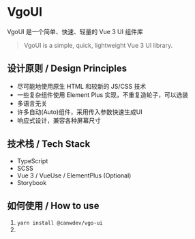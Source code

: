 # VgoUI

VgoUI 是一个简单、快速、轻量的 Vue 3 UI 组件库

> VgoUI is a simple, quick, lightweight Vue 3 UI library.


## 设计原则 / Design Principles

- 尽可能地使用原生 HTML 和较新的 JS/CSS 技术
- 一些复杂组件使用 Element Plus 实现，不重复造轮子，可以选装
- 多语言无关
- 许多自动(Auto)组件，采用传入参数快速生成UI
- 响应式设计，兼容各种屏幕尺寸

## 技术栈 / Tech Stack

- TypeScript
- SCSS
- Vue 3 / VueUse / ElementPlus (Optional)
- Storybook

## 如何使用 / How to use

1. `yarn install @canwdev/vgo-ui`
2.